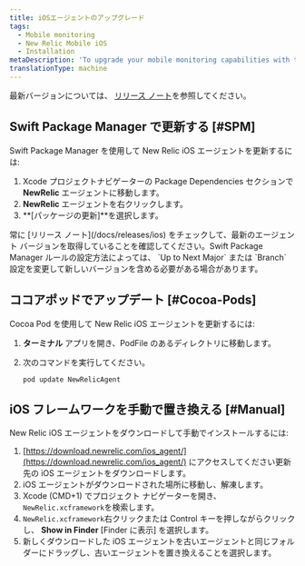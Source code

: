```yaml
---
title: iOSエージェントのアップグレード
tags:
  - Mobile monitoring
  - New Relic Mobile iOS
  - Installation
metaDescription: 'To upgrade your mobile monitoring capabilities with the latest iOS agent, start here.'
translationType: machine
---
```


最新バージョンについては、 [リリース ノート](/docs/releases/ios)を参照してください。

## Swift Package Manager で更新する [#SPM]

Swift Package Manager を使用して New Relic iOS エージェントを更新するには:

1. Xcode プロジェクトナビゲーターの Package Dependencies セクションで **NewRelic** エージェントに移動します。
2. **NewRelic** エージェントを右クリックします。
3. **\[パッケージの更新]**を選択します。

<Callout variant="important">
  常に [リリース ノート](/docs/releases/ios) をチェックして、最新のエージェント バージョンを取得していることを確認してください。Swift Package Manager ルールの設定方法によっては、 `Up to Next Major` または `Branch` 設定を変更して新しいバージョンを含める必要がある場合があります。
</Callout>

## ココアポッドでアップデート [#Cocoa-Pods]

Cocoa Pod を使用して New Relic iOS エージェントを更新するには:

1. **ターミナル** アプリを開き、PodFile のあるディレクトリに移動します。

2. 次のコマンドを実行してください。

   ```shell
   pod update NewRelicAgent
   ```

## iOS フレームワークを手動で置き換える [#Manual]

New Relic iOS エージェントをダウンロードして手動でインストールするには:

1. [https://download.newrelic.com/ios_agent/](https://download.newrelic.com/ios_agent/) にアクセスしてください更新先の iOS エージェントをダウンロードします。
2. iOS エージェントがダウンロードされた場所に移動し、解凍します。
3. Xcode (CMD+1) でプロジェクト ナビゲーターを開き、 `NewRelic.xcframework`を検索します。
4. `NewRelic.xcframework`右クリックまたは Control キーを押しながらクリックし、 **Show in Finder** \[Finder に表示] を選択します。
5. 新しくダウンロードした iOS エージェントを古いエージェントと同じフォルダーにドラッグし、古いエージェントを置き換えることを選択します。